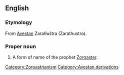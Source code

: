 ==English==
{{wikipedia}}

===Etymology===
From [[w:Avestan|Avestan]] Zaraθuštra (Zarathustra).

===Proper noun===
{{en-proper noun|-}}

# A form of name of the prophet [[Zoroaster]].

[[Category:Zoroastrianism]]
[[Category:Avestan derivations]]